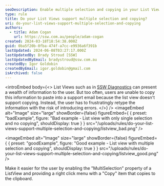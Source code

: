 ```yaml
---
seoDescription: Enable multiple selection and copying in your List Views to simplify user interaction and reduce errors.
type: rule
title: Do your List Views support multiple selection and copying?
uri: do-your-list-views-support-multiple-selection-and-copying
authors:
  - title: Adam Cogan
    url: https://ssw.com.au/people/adam-cogan
created: 2024-03-18T18:54:38.000Z
guid: 0ba5f20b-0fba-474f-a7cc-e9936a6f391b
lastUpdated: 2024-06-08T03:27:17.000Z
lastUpdatedBy: Brady Stroud [SSW]
lastUpdatedByEmail: bradystroud@ssw.com.au
createdBy: Igor Goldobin
createdByEmail: igor.goldobin@gmail.com
isArchived: false
---
```


<introEmbed
  body={<>
List Views such as in [SSW Diagnostics](https://ssw.com.au/ssw/Diagnostics/) can present a wealth of information to the user. But too often, users are unable to copy this information to paste into a support email because the list view doesn't support copying. Instead, the user has to frustratingly retype the information with the risk of introducing errors.
  </>}
/>
<imageEmbed
  alt="Image"
  size="large"
  showBorder={false}
  figureEmbed={ {
    preset: "badExample",
    figure: "Bad example - List view with only single selection and no copying",
    shouldDisplay: true
  } }
  src="/uploads/rules/do-your-list-views-support-multiple-selection-and-copying/listview_bad.png"
/>

<imageEmbed
  alt="Image"
  size="large"
  showBorder={false}
  figureEmbed={ {
    preset: "goodExample",
    figure: "Good example - List view with multiple selection and copying",
    shouldDisplay: true
  } }
  src="/uploads/rules/do-your-list-views-support-multiple-selection-and-copying/listview_good.png"
/>

Make it easier for the user by enabling the "MultiSelection" property of a ListView and providing a right click menu with a "Copy" item that copies to the clipboard.
